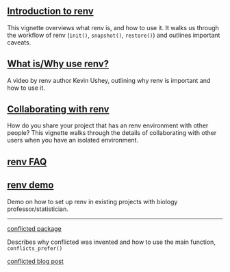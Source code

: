 ## [Introduction to renv](https://rstudio.github.io/renv/articles/renv.html)

This vignette overviews what renv is, and how to use it. It walks us through the workflow of renv (`init()`, `snapshot()`, `restore()`) and outlines important caveats.

## [What is/Why use renv?](https://posit.co/resources/videos/renv-project-environments-for-r/)

A video by renv author Kevin Ushey, outlining why renv is important and how to use it.

## [Collaborating with renv](https://rstudio.github.io/renv/articles/collaborating.html)

How do you share your project that has an renv environment with other people? This vignette walks through the details of collaborating with other users when you have an isolated environment.

## [renv FAQ](https://rstudio.github.io/renv/articles/faq.html)

## [renv demo](https://www.youtube.com/watch?v=yc7ZB4F_dc0)

Demo on how to set up renv in existing projects with biology professor/statistician.

------------------------------------------------------------------------

[conflicted package](https://conflicted.r-lib.org/)

Describes why conflicted was invented and how to use the main function, `conflicts_prefer()`

[conflicted blog post](https://www.tidyverse.org/blog/2018/06/conflicted/)
